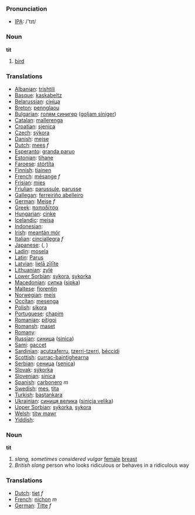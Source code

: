 === Pronunciation ===
*[[w:IPA|IPA]]: /'tɪt/

=== Noun ===

'''tit'''

# [[bird]]

=== Translations ===

*[[Albanian]]: [[trishtili]]
*[[Basque]]: [[kaskabeltz]]
*[[Belarussian]]: [[сініца]]
*[[Breton]]: [[pennglaou]]
*[[Bulgarian]]: [[голям синигер]] ([[goljam siniger]])
*[[Catalan]]: [[mallerenga]]
*[[Croatian]]: [[sjenica]]
*[[Czech]]: [[sýkora]]
*[[Danish]]: [[mejse]]
*[[Dutch]]: [[mees]] ''f''
*[[Esperanto]]: [[granda paruo]]
*[[Estonian]]: [[tihane]]
*[[Faroese]]: [[stórtíta]]
*[[Finnish]]: [[tiainen]]
*[[French]]: [[mésange]] ''f''
*[[Frisian]]: [[mies]]
*[[Friulian]]: [[parussule]], [[parusse]]
*[[Gallegan]]: [[ferreiriño abelleiro]]
*[[German]]: [[Meise]] ''f''
*[[Greek]]: [[παπαδίτσα]] '' ''
*[[Hungarian]]: [[cinke]]
*[[Icelandic]]: [[meisa]]
*[[Indonesian]]: [[]]
*[[Irish]]: [[meantán mór]]
*[[Italian]]: [[cinciallegra]] ''f''
*[[Japanese]]: [[]] ([[]], )
*[[Ladin]]: [[mosela]]
*[[Latin]]: [[Parus]] '' ''
*[[Latvian]]: [[lielā zīlīte]]
*[[Lithuanian]]: [[zylė]]
*[[Lower Sorbian]]: [[sykora]], [[sykorka]]
*[[Macedonian]]: [[сипка]] ([[sipka]])
*[[Maltese]]: [[fjorentin]]
*[[Norwegian]]: [[meis]]
*[[Occitan]]: [[mesenga]]
*[[Polish]]: [[sikora]] '' ''
*[[Portuguese]]: [[chapim]]
*[[Romanian]]: [[piţigoi]]
*[[Romansh]]: [[maset]]
*[[Romany]]: [[]]
*[[Russian]]: [[синица]] ([[sinica]]) '' ''
*[[Sami]]: [[gaccet]]
*[[Sardinian]]: [[acutzaferru]], [[tzerri-tzerri]], [[béccidi]]
*[[Scottish]]: [[currac-baintighearna]]
*[[Serbian]]: [[сеница]] ([[senica]])
*[[Slovak]]: [[sýkorka]]
*[[Slovenian]]: [[sinica]]
*[[Spanish]]: [[carbonero]] ''m''
*[[Swedish]]: [[mes]], [[tita]]
*[[Turkish]]: [[baştankara]]
*[[Ukrainian]]: [[синиця велика]] ([[sinicja velika]])
*[[Upper Sorbian]]: [[sykorka]], [[sykora]]
*[[Welsh]]: [[titw mawr]]
*[[Yiddish]]: [[]]


=== Noun ===

'''tit'''

# ''slang, sometimes considered vulgar'' [[female]] [[breast]]
# ''British slang'' person who looks ridiculous or behaves in a ridiculous way

=== Translations ===

*[[Dutch]]: [[tiet]] ''f''
*[[French]]: [[nichon]] ''m''
*[[German]]: [[Titte]] ''f''